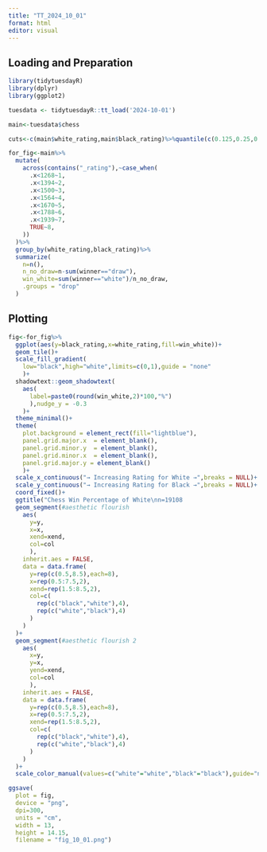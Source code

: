 ```yaml
---
title: "TT_2024_10_01"
format: html
editor: visual
---
```


## Loading and Preparation

```r
library(tidytuesdayR)
library(dplyr)
library(ggplot2)

tuesdata <- tidytuesdayR::tt_load('2024-10-01')

main<-tuesdata$chess

cuts<-c(main$white_rating,main$black_rating)%>%quantile(c(0.125,0.25,0.375,0.5,0.625,0.75,0.875))

for_fig<-main%>%
  mutate(
    across(contains("_rating"),~case_when(
      .x<1268~1,
      .x<1394~2,
      .x<1500~3,
      .x<1564~4,
      .x<1670~5,
      .x<1788~6,
      .x<1939~7,
      TRUE~8,
    ))
  )%>%
  group_by(white_rating,black_rating)%>%
  summarize(
    n=n(),
    n_no_draw=n-sum(winner=="draw"),
    win_white=sum(winner=="white")/n_no_draw,
    .groups = "drop"
  )

```

## Plotting

```r

fig<-for_fig%>%
  ggplot(aes(y=black_rating,x=white_rating,fill=win_white))+
  geom_tile()+
  scale_fill_gradient(
    low="black",high="white",limits=c(0,1),guide = "none"
    )+
  shadowtext::geom_shadowtext(
    aes(
      label=paste0(round(win_white,2)*100,"%")
      ),nudge_y = -0.3
    )+
  theme_minimal()+
  theme(
    plot.background = element_rect(fill="lightblue"),
    panel.grid.major.x  = element_blank(),
    panel.grid.minor.y  = element_blank(),
    panel.grid.minor.x  = element_blank(),
    panel.grid.major.y = element_blank() 
    )+
  scale_x_continuous("→ Increasing Rating for White →",breaks = NULL)+
  scale_y_continuous("→ Increasing Rating for Black →",breaks = NULL)+
  coord_fixed()+
  ggtitle("Chess Win Percentage of White\nn=19108                                      #TidyTuesday")+
  geom_segment(#aesthetic flourish
    aes(
      y=y,
      x=x,
      xend=xend,
      col=col
      ),
    inherit.aes = FALSE,
    data = data.frame(
      y=rep(c(0.5,8.5),each=8),
      x=rep(0.5:7.5,2),
      xend=rep(1.5:8.5,2),
      col=c(
        rep(c("black","white"),4),
        rep(c("white","black"),4)
      )
    )
  )+
  geom_segment(#aesthetic flourish 2
    aes(
      x=y,
      y=x,
      yend=xend,
      col=col
      ),
    inherit.aes = FALSE,
    data = data.frame(
      y=rep(c(0.5,8.5),each=8),
      x=rep(0.5:7.5,2),
      xend=rep(1.5:8.5,2),
      col=c(
        rep(c("black","white"),4),
        rep(c("white","black"),4)
      )
    )
  )+
  scale_color_manual(values=c("white"="white","black"="black"),guide="none")

ggsave(
  plot = fig,
  device = "png",
  dpi=300,
  units = "cm",
  width = 13,
  height = 14.15,
  filename = "fig_10_01.png")
```
